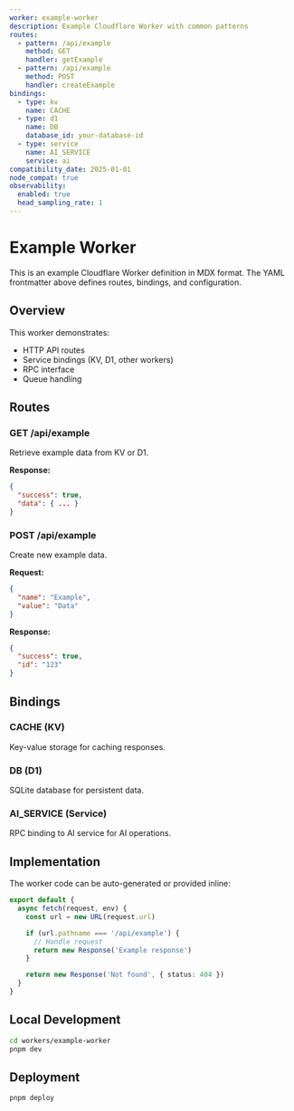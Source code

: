 ```yaml
---
worker: example-worker
description: Example Cloudflare Worker with common patterns
routes:
  - pattern: /api/example
    method: GET
    handler: getExample
  - pattern: /api/example
    method: POST
    handler: createExample
bindings:
  - type: kv
    name: CACHE
  - type: d1
    name: DB
    database_id: your-database-id
  - type: service
    name: AI_SERVICE
    service: ai
compatibility_date: 2025-01-01
node_compat: true
observability:
  enabled: true
  head_sampling_rate: 1
---
```


# Example Worker

This is an example Cloudflare Worker definition in MDX format. The YAML frontmatter above defines routes, bindings, and configuration.

## Overview

This worker demonstrates:
- HTTP API routes
- Service bindings (KV, D1, other workers)
- RPC interface
- Queue handling

## Routes

### GET /api/example
Retrieve example data from KV or D1.

**Response:**
```json
{
  "success": true,
  "data": { ... }
}
```

### POST /api/example
Create new example data.

**Request:**
```json
{
  "name": "Example",
  "value": "Data"
}
```

**Response:**
```json
{
  "success": true,
  "id": "123"
}
```

## Bindings

### CACHE (KV)
Key-value storage for caching responses.

### DB (D1)
SQLite database for persistent data.

### AI_SERVICE (Service)
RPC binding to AI service for AI operations.

## Implementation

The worker code can be auto-generated or provided inline:

```typescript
export default {
  async fetch(request, env) {
    const url = new URL(request.url)

    if (url.pathname === '/api/example') {
      // Handle request
      return new Response('Example response')
    }

    return new Response('Not found', { status: 404 })
  }
}
```

## Local Development

```bash
cd workers/example-worker
pnpm dev
```

## Deployment

```bash
pnpm deploy
```
